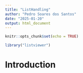 ---
title: "ListHandling"
author: "Pedro Soares dos Santos"
date: "2025-01-20"
output: html_document
---

```{r setup, include=FALSE}
knitr::opts_chunk$set(echo = TRUE)
```

```{r}
library("listviewer")
```

# Introduction 

```{r}

```



